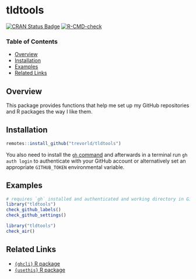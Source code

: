 # tldtools

[![CRAN Status Badge](https://www.r-pkg.org/badges/version/tldtools)](https://cran.r-project.org/package=tldtools)
[![R-CMD-check](https://github.com/trevorld/tldtools/actions/workflows/R-CMD-check.yaml/badge.svg?branch=main)](https://github.com/trevorld/tldtools/actions)

### Table of Contents

* [Overview](#overview)
* [Installation](#installation)
* [Examples](#examples)
* [Related Links](#links)

## <a name="overview">Overview</a>

This package provides functions that help me set up my GitHub repositories and R packages the way I like them.

## <a name="installation">Installation</a>

```r
remotes::install_github("trevorld/tldtools")
```

You also need to install the [`gh` command](https://cli.github.com/) and
afterwards in a terminal run `gh auth login` to authenticate with your GitHub account or alternatively
set an appropriate `GITHUB_TOKEN` environmental variable.

## <a name="examples">Examples</a>

```r
# requires `gh` installed and authenticated and working directory in Github repository
library("tldtools")
check_github_labels()
check_github_settings()
```

```r
library("tldtools")
check_air()
```

## <a name="links">Related Links</a>

* [`{ghcli}` R package](https://github.com/trevorld/ghcli)
* [`{usethis}` R package](https://github.com/r-lib/usethis)
